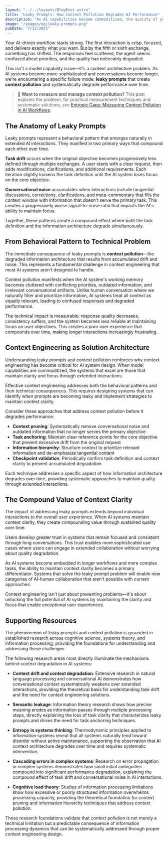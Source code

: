 ```yaml
---
layout: "../../layouts/BlogPost.astro"
title: "Leaky Prompts: How Context Pollution Degrades AI Performance"
description: "As AI capabilities become commoditized, the quality of your context architecture determines success. Understanding how leaky prompts create context pollution is essential for building AI systems that maintain focus and deliver consistent value."
image: "/images/og/leaky-prompts.png"
pubDate: "7/12/2025"
---
```


Your AI-driven workflow starts strong. The first interaction is crisp, focused, and delivers exactly what you want. But by the fifth or sixth exchange, something has shifted. The responses feel scattered, the agent seems confused about priorities, and the quality has noticeably degraded.

This isn't a model capability issue—it's a context architecture problem. As AI systems become more sophisticated and conversations become longer, we're encountering a specific failure mode: **leaky prompts** that create **context pollution** and systematically degrade performance over time.

> **🔗 Want to measure and manage context pollution?** This post explains the problem, for practical measurement techniques and systematic solutions, see [Entropic Gaps: Measuring Context Pollution in AI Workflows](/blog/entropic-gaps).

## The Anatomy of Leaky Prompts

Leaky prompts represent a behavioral pattern that emerges naturally in extended AI interactions. They manifest in two primary ways that compound each other over time.

**Task drift** occurs when the original objective becomes progressively less defined through multiple exchanges. A user starts with a clear request, then adds modifications, clarifications, and additional requirements. Each iteration slightly loosens the task definition until the AI system loses focus on the core objective.

**Conversational noise** accumulates when interactions include tangential discussions, corrections, clarifications, and meta-commentary that fills the context window with information that doesn't serve the primary task. This creates a progressively worse signal-to-noise ratio that impacts the AI's ability to maintain focus.

Together, these patterns create a compound effect where both the task definition and the information architecture degrade simultaneously.

## From Behavioral Pattern to Technical Problem

The immediate consequence of leaky prompts is **context pollution**—the degraded information architecture that results from accumulated drift and noise. This represents a fundamental challenge in context engineering that most AI systems aren't designed to handle.

Context pollution manifests when the AI system's working memory becomes cluttered with conflicting priorities, outdated information, and irrelevant conversational artifacts. Unlike human conversation where we naturally filter and prioritize information, AI systems treat all context as equally relevant, leading to confused responses and degraded performance.

The technical impact is measurable: response quality decreases, consistency suffers, and the system becomes less reliable at maintaining focus on user objectives. This creates a poor user experience that compounds over time, making longer interactions increasingly frustrating.

## Context Engineering as Solution Architecture

Understanding leaky prompts and context pollution reinforces why context engineering has become critical for AI system design. When model capabilities are commoditized, the systems that excel are those that maintain clarity and focus through extended interactions.

Effective context engineering addresses both the behavioral patterns and their technical consequences. This requires designing systems that can identify when prompts are becoming leaky and implement strategies to maintain context clarity.

Consider these approaches that address context pollution before it degrades performance:

* **Context pruning**: Systematically remove conversational noise and outdated information that no longer serves the primary objective
* **Task anchoring**: Maintain clear reference points for the core objective that prevent excessive drift from the original request
* **Information hierarchy**: Structure context to prioritize relevant information and de-emphasize tangential content
* **Checkpoint validation**: Periodically confirm task definition and context clarity to prevent accumulated degradation

Each technique addresses a specific aspect of how information architecture degrades over time, providing systematic approaches to maintain quality through extended interactions.

## The Compound Value of Context Clarity

The impact of addressing leaky prompts extends beyond individual interactions to the overall user experience. When AI systems maintain context clarity, they create compounding value through sustained quality over time.

Users develop greater trust in systems that remain focused and consistent through long conversations. This trust enables more sophisticated use cases where users can engage in extended collaboration without worrying about quality degradation.

As AI systems become embedded in longer workflows and more complex tasks, the ability to maintain context clarity becomes a primary differentiator. Systems that solve the leaky prompt problem will enable new categories of AI-human collaboration that aren't possible with current approaches.

Context engineering isn't just about preventing problems—it's about unlocking the full potential of AI systems by maintaining the clarity and focus that enable exceptional user experiences.

## Supporting Resources

The phenomenon of leaky prompts and context pollution is grounded in established research across cognitive science, systems theory, and information processing, providing the foundations for understanding and addressing these challenges.

The following research areas most directly illuminate the mechanisms behind context degradation in AI systems:

* **Context drift and context degradation**: Extensive research in natural language processing and conversational AI demonstrates how conversational context systematically weakens over extended interactions, providing the theoretical basis for understanding task drift and the need for context engineering solutions.

* **Semantic leakage**: Information theory research shows how precise meaning erodes as information passes through multiple processing steps, directly explaining the loss of task clarity that characterizes leaky prompts and drives the need for task anchoring techniques.

* **Entropy in systems thinking**: Thermodynamic principles applied to information systems reveal that all systems naturally tend toward disorder without active maintenance, supporting the observation that AI context architecture degrades over time and requires systematic intervention.

* **Cascading errors in complex systems**: Research on error propagation in complex systems demonstrates how small initial ambiguities compound into significant performance degradation, explaining the compound effect of task drift and conversational noise in AI interactions.

* **Cognitive load theory**: Studies of information processing limitations show how excessive or poorly structured information overwhelms processing capacity, providing the theoretical foundation for context pruning and information hierarchy techniques that address context pollution.

These research foundations validate that context pollution is not merely a technical limitation but a predictable consequence of information processing dynamics that can be systematically addressed through proper context engineering design.
